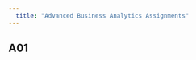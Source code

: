 ```yaml
---
  title: "Advanced Business Analytics Assignments"
---
```


    
    
## A01
<script src="https://gist.github.com/omkar8963/7869c78a1934493b976183bdd280ff48.js"></script>
